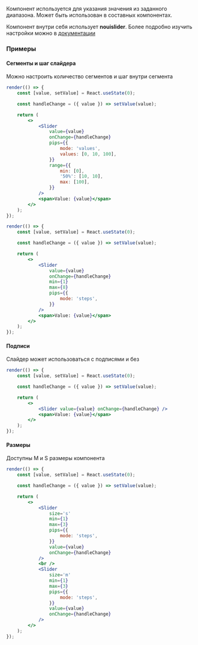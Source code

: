 Компонент используется для указания значения из заданного диапазона. Может быть использован в составных компонентах.

Компонент внутри себя использует **nouislider**. Более подробно изучить настройки можно в [документации](https://refreshless.com/nouislider/pips/)

### Примеры

#### Сегменты и шаг слайдера

Можно настроить количество сегментов и шаг внутри сегмента

```jsx live
render(() => {
    const [value, setValue] = React.useState(0);

    const handleChange = ({ value }) => setValue(value);

    return (
        <>
            <Slider
                value={value}
                onChange={handleChange}
                pips={{
                    mode: 'values',
                    values: [0, 10, 100],
                }}
                range={{
                    min: [0],
                    '50%': [10, 10],
                    max: [100],
                }}
            />
            <span>Value: {value}</span>
        </>
    );
});
```

```jsx live
render(() => {
    const [value, setValue] = React.useState(0);

    const handleChange = ({ value }) => setValue(value);

    return (
        <>
            <Slider
                value={value}
                onChange={handleChange}
                min={1}
                max={8}
                pips={{
                    mode: 'steps',
                }}
            />
            <span>Value: {value}</span>
        </>
    );
});
```

#### Подписи

Слайдер может использоваться с подписями и без

```jsx live
render(() => {
    const [value, setValue] = React.useState(0);

    const handleChange = ({ value }) => setValue(value);

    return (
        <>
            <Slider value={value} onChange={handleChange} />
            <span>Value: {value}</span>
        </>
    );
});
```

#### Размеры

Доступны M и S размеры компонента

```jsx live
render(() => {
    const [value, setValue] = React.useState(0);

    const handleChange = ({ value }) => setValue(value);

    return (
        <>
            <Slider
                size='s'
                min={1}
                max={3}
                pips={{
                    mode: 'steps',
                }}
                value={value}
                onChange={handleChange}
            />
            <br />
            <Slider
                size='m'
                min={1}
                max={3}
                pips={{
                    mode: 'steps',
                }}
                value={value}
                onChange={handleChange}
            />
        </>
    );
});
```
